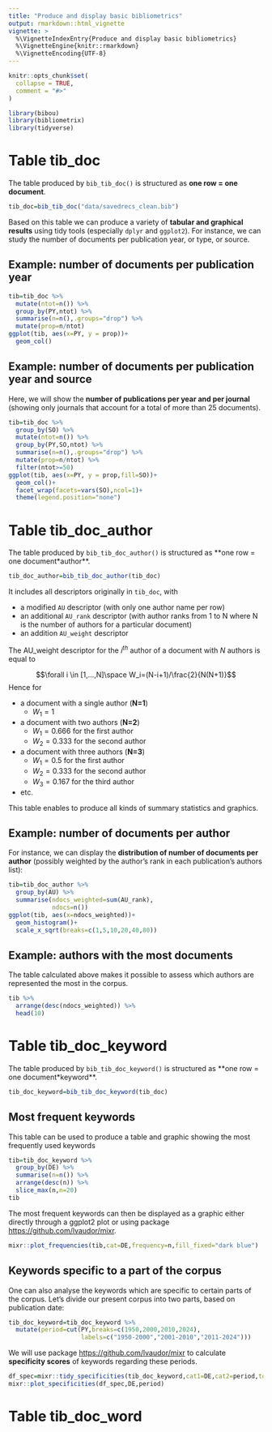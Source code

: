 ```yaml
---
title: "Produce and display basic bibliometrics"
output: rmarkdown::html_vignette
vignette: >
  %\VignetteIndexEntry{Produce and display basic bibliometrics}
  %\VignetteEngine{knitr::rmarkdown}
  %\VignetteEncoding{UTF-8}
---
```


```r
knitr::opts_chunk$set(
  collapse = TRUE,
  comment = "#>"
)
```

```r
library(bibou)
library(bibliometrix)
library(tidyverse)
```

# Table tib_doc

The table produced by `bib_tib_doc()` is structured as **one row = one document**. 

```r
tib_doc=bib_tib_doc("data/savedrecs_clean.bib")
```

Based on this table we can produce a variety of **tabular and graphical results** using tidy tools (especially `dplyr` and `ggplot2`). For instance, we can study the number of documents per publication year, or type, or source.

## Example: number of documents per publication year

```r
tib=tib_doc %>% 
  mutate(ntot=n()) %>% 
  group_by(PY,ntot) %>% 
  summarise(n=n(),.groups="drop") %>% 
  mutate(prop=n/ntot)
ggplot(tib, aes(x=PY, y = prop))+
  geom_col()
```

## Example: number of documents per publication year and source

Here, we will show the **number of publications per year and per journal** (showing only journals that account for a total of more than 25 documents).

```r
tib=tib_doc %>% 
  group_by(SO) %>% 
  mutate(ntot=n()) %>% 
  group_by(PY,SO,ntot) %>% 
  summarise(n=n(),.groups="drop") %>% 
  mutate(prop=n/ntot) %>% 
  filter(ntot>=50)
ggplot(tib, aes(x=PY, y = prop,fill=SO))+
  geom_col()+
  facet_wrap(facets=vars(SO),ncol=1)+
  theme(legend.position="none")
```

# Table tib_doc_author


The table produced by `bib_tib_doc_author()` is structured as **one row = one document*author**. 

```r
tib_doc_author=bib_tib_doc_author(tib_doc)
```

It includes all descriptors originally in `tib_doc`, with

- a modified `AU` descriptor (with only one author name per row)
- an additional `AU_rank` descriptor (with author ranks from 1 to N where N is the number of authors for a particular document)
- an addition `AU_weight` descriptor 

The AU_weight descriptor for the $i^{th}$ author of a document with $N$ authors is equal to

$$\forall i \in [1,...,N]\space W_i=(N-i+1)/\frac{2}{N(N+1)}$$
Hence for 

- a document with a single author (**N=1**)
  + $W_1=1$
- a document with two authors (**N=2**)
  + $W_1=0.666$ for the first author
  + $W_2=0.333$ for the second author
- a document with three authors (**N=3**)
  + $W_1=0.5$ for the first author
  + $W_2=0.333$ for the second author
  + $W_3=0.167$ for the third author
- etc.

This table enables to produce all kinds of summary statistics and graphics.

## Example: number of documents per author

For instance, we can display the **distribution of number of documents per author** (possibly weighted by the author's rank in each publication's authors list):

```r
tib=tib_doc_author %>% 
  group_by(AU) %>% 
  summarise(ndocs_weighted=sum(AU_rank),
            ndocs=n())
ggplot(tib, aes(x=ndocs_weighted))+
  geom_histogram()+
  scale_x_sqrt(breaks=c(1,5,10,20,40,80))
```


## Example: authors with the most documents

The table calculated above makes it possible to assess which authors are represented the most in the corpus.

```r
tib %>% 
  arrange(desc(ndocs_weighted)) %>% 
  head(10)
```

# Table tib_doc_keyword


The table produced by `bib_tib_doc_keyword()` is structured as **one row = one document*keyword**.

```r
tib_doc_keyword=bib_tib_doc_keyword(tib_doc)
```

## Most frequent keywords

This table can be used to produce a table and graphic showing the most frequently used keywords

```r
tib=tib_doc_keyword %>% 
  group_by(DE) %>% 
  summarise(n=n()) %>% 
  arrange(desc(n)) %>% 
  slice_max(n,n=20)
tib
```

The most frequent keywords can then be displayed as a graphic either directly through a ggplot2 plot or using package [https://github.com/lvaudor/mixr](`mixr`).

```r
mixr::plot_frequencies(tib,cat=DE,frequency=n,fill_fixed="dark blue")
```

## Keywords specific to a part of the corpus
 
One can also analyse the keywords which are specific to certain parts of the corpus. Let's divide our present corpus into two parts, based on publication date: 
 
```r
tib_doc_keyword=tib_doc_keyword %>% 
  mutate(period=cut(PY,breaks=c(1950,2000,2010,2024),
                    labels=c("1950-2000","2001-2010","2011-2024")))
```

We will use package [https://github.com/lvaudor/mixr](`mixr`) to calculate **specificity scores** of keywords regarding these periods.

```r
df_spec=mixr::tidy_specificities(tib_doc_keyword,cat1=DE,cat2=period,top_spec=10)
mixr::plot_specificities(df_spec,DE,period)

```

# Table tib_doc_word
